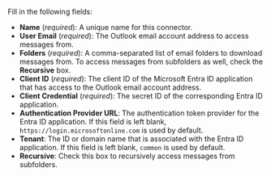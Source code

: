 Fill in the following fields:

- **Name** (_required_): A unique name for this connector.
- **User Email** (_required_): The Outlook email account address to access messages from.
- **Folders** (_required_): A comma-separated list of email folders to download messages from. To access messages from subfolders as well, check the **Recursive** box.
- **Client ID** (_required_): The client ID of the Microsoft Entra ID application that has access to the Outlook email account address.
- **Client Credential** (_required_): The secret ID of the corresponding Entra ID application.
- **Authentication Provider URL**: The authentication token provider for the Entra ID application. If this field is left blank, `https://login.microsoftonline.com` is used by default.
- **Tenant**: The ID or domain name that is associated with the Entra ID application. If this field is left blank, `common` is used by default.
- **Recursive**: Check this box to recursively access messages from subfolders.